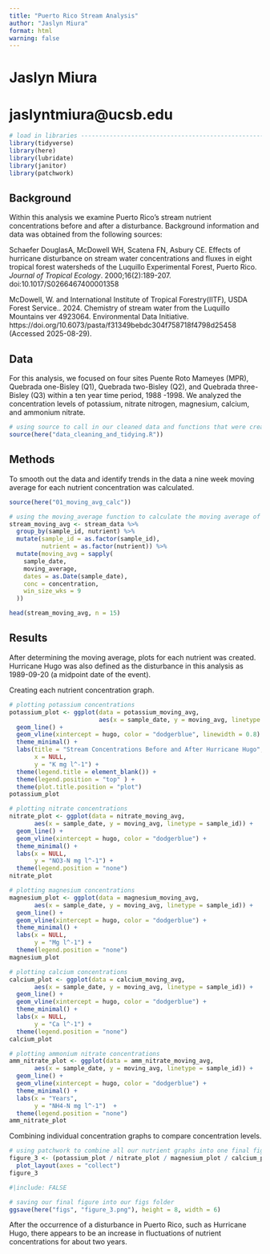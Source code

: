 ```yaml
---
title: "Puerto Rico Stream Analysis"
author: "Jaslyn Miura"
format: html
warning: false
---
```


# Jaslyn Miura

# jaslyntmiura\@ucsb.edu

```r
# load in libraries ------------------------------------------------------------
library(tidyverse)
library(here)
library(lubridate)
library(janitor)
library(patchwork)
```

## Background

Within this analysis we examine Puerto Rico's stream nutrient concentrations before and after a disturbance. Background information and data was obtained from the following sources:

Schaefer DouglasA, McDowell WH, Scatena FN, Asbury CE. Effects of hurricane disturbance on stream water concentrations and fluxes in eight tropical forest watersheds of the Luquillo Experimental Forest, Puerto Rico. *Journal of Tropical Ecology*. 2000;16(2):189-207. doi:10.1017/S0266467400001358

McDowell, W. and International Institute of Tropical Forestry(IITF), USDA Forest Service.. 2024. Chemistry of stream water from the Luquillo Mountains ver 4923064. Environmental Data Initiative. https://doi.org/10.6073/pasta/f31349bebdc304f758718f4798d25458 (Accessed 2025-08-29).

## Data

For this analysis, we focused on four sites Puente Roto Mameyes (MPR), Quebrada one-Bisley (Q1), Quebrada two-Bisley (Q2), and Quebrada three-Bisley (Q3) within a ten year time period, 1988 -1998. We analyzed the concentration levels of potassium, nitrate nitrogen, magnesium, calcium, and ammonium nitrate.

```r
# using source to call in our cleaned data and functions that were created in a separate R script
source(here("data_cleaning_and_tidying.R"))

```

## Methods

To smooth out the data and identify trends in the data a nine week moving average for each nutrient concentration was calculated.

```r

source(here("01_moving_avg_calc"))

# using the moving_average function to calculate the moving average of concentrations
stream_moving_avg <- stream_data %>% 
  group_by(sample_id, nutrient) %>% 
  mutate(sample_id = as.factor(sample_id),
         nutrient = as.factor(nutrient)) %>% 
  mutate(moving_avg = sapply(
    sample_date,
    moving_average,
    dates = as.Date(sample_date),
    conc = concentration,
    win_size_wks = 9
  ))

head(stream_moving_avg, n = 15)
```

## Results

After determining the moving average, plots for each nutrient was created. Hurricane Hugo was also defined as the disturbance in this analysis as 1989-09-20 (a midpoint date of the event).

Creating each nutrient concentration graph.

```r

# plotting potassium concentrations
potassium_plot <- ggplot(data = potassium_moving_avg,
                         aes(x = sample_date, y = moving_avg, linetype = sample_id)) +
  geom_line() +
  geom_vline(xintercept = hugo, color = "dodgerblue", linewidth = 0.8) +
  theme_minimal() + 
  labs(title = "Stream Concentrations Before and After Hurricane Hugo",
       x = NULL,
       y = "K mg l^-1") + 
  theme(legend.title = element_blank()) +
  theme(legend.position = "top" ) +
  theme(plot.title.position = "plot")
potassium_plot

# plotting nitrate concentrations
nitrate_plot <- ggplot(data = nitrate_moving_avg,
       aes(x = sample_date, y = moving_avg, linetype = sample_id)) +
  geom_line() +
  geom_vline(xintercept = hugo, color = "dodgerblue") +
  theme_minimal() + 
  labs(x = NULL,
       y = "NO3-N mg l^-1") +
  theme(legend.position = "none")
nitrate_plot

# plotting magnesium concentrations
magnesium_plot <- ggplot(data = magnesium_moving_avg,
       aes(x = sample_date, y = moving_avg, linetype = sample_id)) +
  geom_line() +
  geom_vline(xintercept = hugo, color = "dodgerblue") +
  theme_minimal() +
  labs(x = NULL,
       y = "Mg l^-1") + 
  theme(legend.position = "none")
magnesium_plot

# plotting calcium concentrations
calcium_plot <- ggplot(data = calcium_moving_avg,
       aes(x = sample_date, y = moving_avg, linetype = sample_id)) +
  geom_line() + 
  geom_vline(xintercept = hugo, color = "dodgerblue") +
  theme_minimal() +
  labs(x = NULL,
       y = "Ca l^-1") + 
  theme(legend.position = "none")
calcium_plot

# plotting ammonium nitrate concentrations
amm_nitrate_plot <- ggplot(data = amm_nitrate_moving_avg,
       aes(x = sample_date, y = moving_avg, linetype = sample_id)) +
  geom_line() + 
  geom_vline(xintercept = hugo, color = "dodgerblue") +
  theme_minimal() +
  labs(x = "Years",
       y = "NH4-N mg l^-1")  +
  theme(legend.position = "none")
amm_nitrate_plot

```

Combining individual concentration graphs to compare concentration levels.

```r

# using patchwork to combine all our nutrient graphs into one final figure
figure_3 <- (potassium_plot / nitrate_plot / magnesium_plot / calcium_plot / amm_nitrate_plot) + 
  plot_layout(axes = "collect")
figure_3

```

```r
#|include: FALSE

# saving our final figure into our figs folder
ggsave(here("figs", "figure_3.png"), height = 8, width = 6)

```

After the occurrence of a disturbance in Puerto Rico, such as Hurricane Hugo, there appears to be an increase in fluctuations of nutrient concentrations for about two years.
